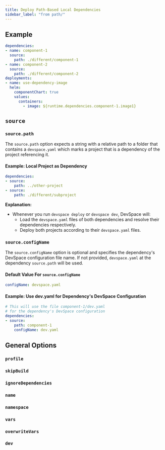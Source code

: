 ```yaml
---
title: Deploy Path-Based Local Dependencies
sidebar_label: "from path/"
---
```




## Example
```yaml
dependencies:
- name: component-1
  source:
    path: ./different/component-1
- name: component-2
  source:
    path: ./different/component-2
deployments:
- name: use-dependency-image
  helm:
    componentChart: true
    values:
      containers:
        - image: ${runtime.dependencies.component-1.image1}
```

## `source`

### `source.path`
The `source.path` option expects a string with a relative path to a folder that contains a `devspace.yaml` which marks a project that is a dependency of the project referencing it.

#### Example: Local Project as Dependency
```yaml
dependencies:
- source:
    path: ../other-project
- source:
    path: ./different/subproject
```
**Explanation:**  
- Whenever you run `devspace deploy` or `devspace dev`, DevSpace will:
  - Load the `devspace.yaml` files of both dependencies and resolve their dependencies respectively.
  - Deploy both projects according to their `devspace.yaml` files.

### `source.configName`
The `source.configName` option is optional and specifies the dependency's DevSpace configuration file name. If not provided, `devspace.yaml` at the dependency `source.path` will be used.

#### Default Value For `source.configName`
```yaml
configName: devspace.yaml
```

#### Example: Use dev.yaml for Dependency's DevSpace Configuration
```yaml
# This will use the file component-1/dev.yaml
# for the dependency's DevSpace configuration
dependencies:
- source:
    path: component-1
    configName: dev.yaml
```

## General Options

### `profile`

<FragmentDependencyProfile/>


### `skipBuild`

<FragmentDependencySkipBuild/>


### `ignoreDependencies`

<FragmentDependencyIgnoreDependencies/>


### `name`

<FragmentDependencyName/>


### `namespace`

<FragmentDependencyNamespace/>

### `vars`

<FragmentDependencyVars/>

### `overwriteVars`

<FragmentDependencyOverwriteVars/>

### `dev`

<FragmentDependencyDev/>
